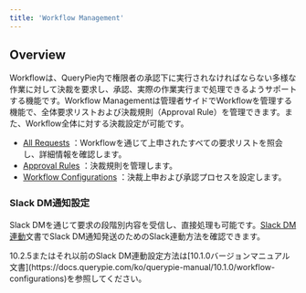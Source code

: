 ```yaml
---
title: 'Workflow Management'
---
```



## Overview

Workflowは、QueryPie内で権限者の承認下に実行されなければならない多様な作業に対して決裁を要求し、承認、実際の作業実行まで処理できるようサポートする機能です。Workflow Managementは管理者サイドでWorkflowを管理する機能で、全体要求リストおよび決裁規則（Approval Rule）を管理できます。また、Workflow全体に対する決裁設定が可能です。


* [All Requests](workflow-management/all-requests) ：Workflowを通じて上申されたすべての要求リストを照会し、詳細情報を確認します。
* [Approval Rules](workflow-management/approval-rules) ：決裁規則を管理します。
* [Workflow Configurations](workflow-management/workflow-configurations) ：決裁上申および承認プロセスを設定します。


### Slack DM通知設定

Slack DMを通じて要求の段階別内容を受信し、直接処理も可能です。[Slack DM連動](system/integrations/integrating-with-slack-dm)文書でSlack DM通知発送のためのSlack連動方法を確認できます。


<Callout type="info">
10.2.5またはそれ以前のSlack DM連動設定方法は[10.1.0バージョンマニュアル文書](https://docs.querypie.com/ko/querypie-manual/10.1.0/workflow-configurations)を参照してください。
</Callout>